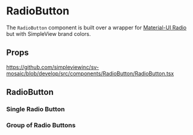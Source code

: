 
<Meta title='Components/RadioButton/Readme' />

# RadioButton

The `RadioButton` component is built over a wrapper for [Material-UI Radio](https://material-ui.com/components/radio-buttons/) but with SimpleView brand colors.

## Props

https://github.com/simpleviewinc/sv-mosaic/blob/develop/src/components/RadioButton/RadioButton.tsx

## RadioButton

### Single Radio Button
<Preview withSource='none'>
  <stories.Example />
</Preview>

### Group of Radio Buttons
<Preview withSource='none'>
  <stories.Group />
</Preview>


